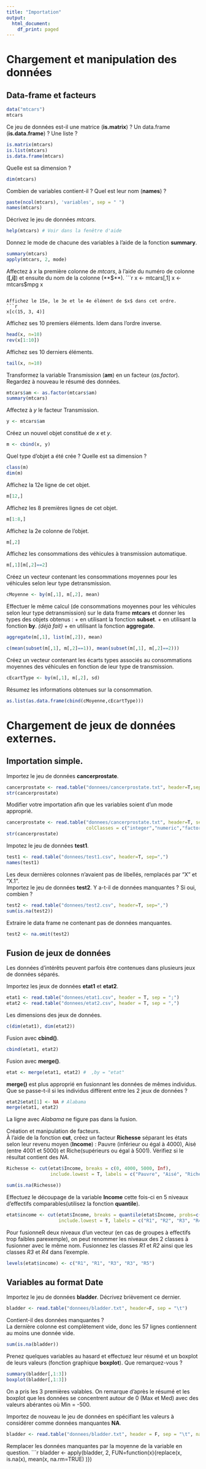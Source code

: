 ```yaml
---
title: "Importation"
output:
  html_document:
    df_print: paged
---
```


# Chargement et manipulation des données
## Data-frame et facteurs
```r
data("mtcars")
mtcars
```

Ce jeu de données est-il une matrice (**is.matrix**) ? Un data.frame (**is.data.frame**) ? Une liste ?
```r
is.matrix(mtcars)
is.list(mtcars)
is.data.frame(mtcars)
```

Quelle est sa dimension ?
```r
dim(mtcars)
```

Combien de variables contient-il ? Quel est leur nom (**names**) ?
```r
paste(ncol(mtcars), 'variables', sep = " ")
names(mtcars)
```

Décrivez le jeu de données *mtcars*.
```r
help(mtcars) # Voir dans la fenêtre d'aide
```

Donnez le mode de chacune des variables à l’aide de la fonction **summary**.
```r
summary(mtcars)
apply(mtcars, 2, mode)
```

Affectez à $x$ la première colonne de *mtcars*, à l’aide du numéro de colonne (**[,i]**) et ensuite du nom de la colonne (**$**).
```r
x <- mtcars[,1]
x <- mtcars$mpg
x
```

Affichez le 15e, le 3e et le 4e élément de $x$ dans cet ordre.
```r
x[c(15, 3, 4)]
```

Affichez ses 10 premiers éléments. Idem dans l'ordre inverse.
```r
head(x, n=10)
rev(x[1:10])
```

Affichez ses 10 derniers éléments.
```r
tail(x, n=10)
```

Transformez la variable Transmission (**am**) en un facteur (*as.factor*). Regardez à nouveau le résumé des données.
```r
mtcars$am <- as.factor(mtcars$am)
summary(mtcars)
```

Affectez à $y$ le facteur Transmission.
```r
y <- mtcars$am
```

Créez un nouvel objet constitué de $x$ et $y$.
```r
m <- cbind(x, y)
```

Quel type d’objet a été crée ? Quelle est sa dimension ?
```r
class(m)
dim(m)
```

Affichez la 12e ligne de cet objet.
```r
m[12,]
```

Affichez les 8 premières lignes de cet objet.
```r
m[1:8,]
```

Affichez la 2e colonne de l’objet.
```r
m[,2]
```

Affichez les consommations des véhicules à transmission automatique.
```r
m[,1][m[,2]==2]
```

Créez un vecteur contenant les consommations moyennes pour les véhicules selon leur type detransmission.
```r
cMoyenne <- by(m[,1], m[,2], mean)
```

Effectuer le même calcul (de consommations moyennes pour les véhicules selon leur type detransmission) sur le data frame **mtcars** et donner les types des objets obtenus :
 + en utilisant la fonction __subset__.
 + en utilisant la fonction __by__. *(déjà fait)*
 + en utilisant la fonction __aggregate__.
```r
aggregate(m[,1], list(m[,2]), mean)
```
```r
c(mean(subset(m[,1], m[,2]==1)), mean(subset(m[,1], m[,2]==2)))
```

Créez un vecteur contenant les écarts types associés au consommations moyennes des véhicules en fonction de leur type de transmission.
```r
cEcartType <- by(m[,1], m[,2], sd)
```

Résumez les informations obtenues sur la consommation.
```r
as.list(as.data.frame(cbind(cMoyenne,cEcartType)))
```

# Chargement de jeux de données externes.
## Importation simple.
Importez le jeu de données __cancerprostate__.
```r
cancerprostate <- read.table("donnees/cancerprostate.txt", header=T,sep=";")
str(cancerprostate)
```

Modifier votre importation afin que les variables soient d’un mode approprié.
```r
cancerprostate <- read.table("donnees/cancerprostate.txt", header=T, sep=";",
                             colClasses = c("integer","numeric","factor","factor","factor","factor","numeric"))
str(cancerprostate)
```

Impotez le jeu de données __test1__.
```r
test1 <- read.table("donnees/test1.csv", header=T, sep=",")
names(test1)
```
Les deux dernières colonnes n'avaient pas de libellés, remplacés par "X" et "X.1". <br>
Importez le jeu de données __test2__. Y a-t-il de données manquantes ? Si oui, combien ?
```r
test2 <- read.table("donnees/test2.csv", header=T, sep=",")
sum(is.na(test2))
```

Extraire le data frame ne contenant pas de données manquantes.
```r
test2 <- na.omit(test2)
```

## Fusion de jeux de données
Les données d’intérêts peuvent parfois être contenues dans plusieurs jeux de données séparés.<br>

Importez les jeux de données __etat1__ et __etat2__.
```r
etat1 <- read.table("donnees/etat1.csv", header = T, sep = ";")
etat2 <- read.table("donnees/etat2.csv", header = T, sep = ",")
```

Les dimensions des jeux de données.
```r
c(dim(etat1), dim(etat2))
```

Fusion avec __cbind()__.
```r
cbind(etat1, etat2)
```

Fusion avec __merge()__.
```r
etat <- merge(etat1, etat2) #  ,by = "etat"
```

__merge()__ est plus approprié en fusionnant les données de mêmes individus.<br>
Que se passe-t-il si les individus diffèrent entre les 2 jeux de données ?
```r
etat2$etat[1] <- NA # Alabama
merge(etat1, etat2)
```
La ligne avec *Alabama* ne figure pas dans la fusion.<br>

Création et manipulation de facteurs.<br>
À l’aide de la fonction __cut__, créez un facteur __Richesse__ séparant les états selon leur revenu moyen (**Income**) : Pauvre (inférieur ou égal à 4000), Aisé (entre 4001 et 5000) et Riche(supérieurs ou égal à 5001). Vérifiez si le résultat contient des _NA_.
```r
Richesse <- cut(etat$Income, breaks = c(0, 4000, 5000, Inf),
                include.lowest = T, labels = c("Pauvre", "Aisé", "Riche"))

sum(is.na(Richesse))
```

Effectuez le découpage de la variable __Income__ cette fois-ci en 5 niveaux d’effectifs comparables(utilisez la fonction **quantile**).
```r
etat$income <- cut(etat$Income, breaks = quantile(etat$Income, probs=c(0:5/5)),
                   include.lowest = T, labels = c("R1", "R2", "R3", "R4", "R5"))
```

Pour fusionneR deux niveaux d’un vecteur (en cas de groupes à effectifs trop faibles parexemple), on peut renommer les niveaux des 2 classes à fusionner avec le même nom. Fusionnez les classes *R1* et *R2* ainsi que les classes *R3* et *R4* dans l’exemple.
```r
levels(etat$income) <- c("R1", "R1", "R3", "R3", "R5")
```

## Variables au format Date
Importez le jeu de données **bladder**. Décrivez brièvement ce dernier.
```r
bladder <- read.table("donnees/bladder.txt", header=F, sep = "\t")
```

Contient-il des données manquantes ?<br>
La dernière colonne est complètement vide, donc les 57 lignes contiennent au moins une donnée vide.
```r
sum(is.na(bladder))
```

Prenez quelques variables au hasard et effectuez leur résumé et un boxplot de leurs valeurs (fonction graphique __boxplot__). Que remarquez-vous ?
```r
summary(bladder[,1:3])
boxplot(bladder[,1:3])
```

On a pris les 3 premières valables. On remarque d'après le résumé et les boxplot que les données se concentrent autour de 0 (Max et Med) avec des valeurs abérantes où Min = -500.<br>


Importez de nouveau le jeu de données en spécifiant les valeurs à considérer comme données manquantes **NA**.
```r
bladder <- read.table("donnees/bladder.txt", header = F, sep = "\t", na.strings = -500)
```

Remplacer les données manquantes par la moyenne de la variable en question.
```r
bladder <- apply(bladder, 2, FUN=function(x){replace(x, is.na(x), mean(x, na.rm=TRUE) )})

